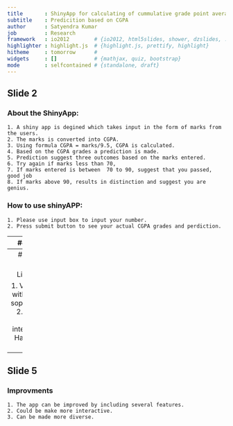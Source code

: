 ```yaml
---
title       : ShinyApp for calculating of cummulative grade point average (CGPA).
subtitle    : Predicition based on CGPA
author      : Satyendra Kumar
job         : Research
framework   : io2012        # {io2012, html5slides, shower, dzslides, ...}
highlighter : highlight.js  # {highlight.js, prettify, highlight}
hitheme     : tomorrow      # 
widgets     : []            # {mathjax, quiz, bootstrap}
mode        : selfcontained # {standalone, draft}
---
```

## Slide 2

### About the ShinyApp: 

    1. A shiny app is degined which takes input in the form of marks from the users.
    2. The marks is converted into CGPA.
    3. Using formula CGPA = marks/9.5, CGPA is calculated.
    4. Based on the CGPA grades a prediction is made.  
    5. Prediction suggest three outcomes based on the marks entered.
    6. Try again if marks less than 70,
    7. If marks entered is between  70 to 90, suggest that you passed, good job
    8. If marks above 90, results in distinction and suggest you are genius.


### How to use shinyAPP:

    1. Please use input box to input your number.
    2. Press submit button to see your actual CGPA grades and perdiction.


--- 
## Slide 3

### Demo
```r
library(shiny)
slidifyUI(pageWithSidebar(
    # Application title
    headerPanel("CGPA calculator and predictor"),
    
    # Sidebar with controls to enter the marks and mainpanel display the results
    sidebarPanel(
        numericInput('marks', 'Please enter your marks', 70, min = 50, max = 100, step = 1),
        submitButton('Submit')   
    ),
    mainPanel(
        h3('Cumulative Grade Point Average (CGPA) value'),
        h4('You entered '),
        verbatimTextOutput("inputValue"),
        h4('Your CGPA grades and prediction '),
        verbatimTextOutput("prediction")
    )
  )
 )
```





--- 
## Slide 4

### Limitations

    1. Very simple with very less sophistication.
    2. Not very much interactive.
    3. Have limited ability




--- 
## Slide 5

### Improvments

    1. The app can be improved by including several features.
    2. Could be make more interactive.
    3. Can be made more diverse.





